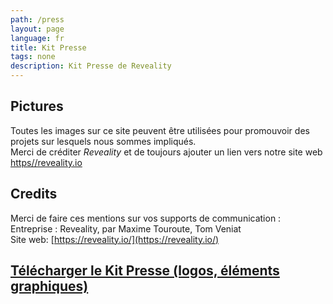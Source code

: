 ```yaml
---
path: /press
layout: page
language: fr
title: Kit Presse
tags: none
description: Kit Presse de Reveality
---
```



## Pictures

Toutes les images sur ce site peuvent être utilisées pour promouvoir des projets sur lesquels nous sommes impliqués.  
Merci de créditer _Reveality_ et de toujours ajouter un lien vers notre site web  [https//reveality.io](https//reveality.io)

## Credits

Merci de faire ces mentions sur vos supports de communication :  
Entreprise : Reveality, par Maxime Touroute, Tom Veniat   
Site web: [https://reveality.io/](https://reveality.io/)  

## [Télécharger le Kit Presse (logos, éléments graphiques)](RevealityPressKit.zip)